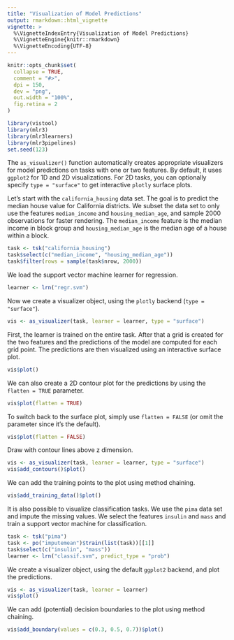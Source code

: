 ```yaml
---
title: "Visualization of Model Predictions"
output: rmarkdown::html_vignette
vignette: >
  %\VignetteIndexEntry{Visualization of Model Predictions}
  %\VignetteEngine{knitr::rmarkdown}
  %\VignetteEncoding{UTF-8}
---
```


```r
knitr::opts_chunk$set(
  collapse = TRUE,
  comment = "#>",
  dpi = 150,
  dev = "png",
  out.width = "100%",
  fig.retina = 2
)
```

```r
library(vistool)
library(mlr3)
library(mlr3learners)
library(mlr3pipelines)
set.seed(123)
```

The `as_visualizer()` function automatically creates appropriate visualizers for model predictions on tasks with one or two features.
By default, it uses `ggplot2` for 1D and 2D visualizations. 
For 2D tasks, you can optionally specify `type = "surface"` to get interactive `plotly` surface plots.

Let's start with the `california_housing` data set.
The goal is to predict the median house value for California districts.
We subset the data set to only use the features `median_income` and `housing_median_age`, and sample 2000 observations for faster rendering.
The `median_income` feature is the median income in block group and `housing_median_age` is the median age of a house within a block.

```r
task <- tsk("california_housing")
task$select(c("median_income", "housing_median_age"))
task$filter(rows = sample(task$nrow, 2000))
```

We load the support vector machine learner for regression.

```r
learner <- lrn("regr.svm")
```

Now we create a visualizer object, using the `plotly` backend (`type = "surface"`).

```r
vis <- as_visualizer(task, learner = learner, type = "surface")
```

First, the learner is trained on the entire task.
After that a grid is created for the two features and the predictions of the model are computed for each grid point.
The predictions are then visualized using an interactive surface plot.

```r
vis$plot()
```

We can also create a 2D contour plot for the predictions by using the `flatten = TRUE` parameter.

```r
vis$plot(flatten = TRUE)
```

To switch back to the surface plot, simply use `flatten = FALSE` (or omit the parameter since it's the default).

```r
vis$plot(flatten = FALSE)
```

Draw with contour lines above z dimension.

```r
vis <- as_visualizer(task, learner = learner, type = "surface")
vis$add_contours()$plot()
```

We can add the training points to the plot using method chaining.

```r
vis$add_training_data()$plot()
```

It is also possible to visualize classification tasks.
We use the `pima` data set and impute the missing values.
We select the features `insulin` and `mass` and train a support vector machine for classification.

```r
task <- tsk("pima")
task <- po("imputemean")$train(list(task))[[1]]
task$select(c("insulin", "mass"))
learner <- lrn("classif.svm", predict_type = "prob")
```

We create a visualizer object, using the default `ggplot2` backend, and plot the predictions.

```r
vis <- as_visualizer(task, learner = learner)
vis$plot()
```

We can add (potential) decision boundaries to the plot using method chaining.

```r
vis$add_boundary(values = c(0.3, 0.5, 0.7))$plot()
```
